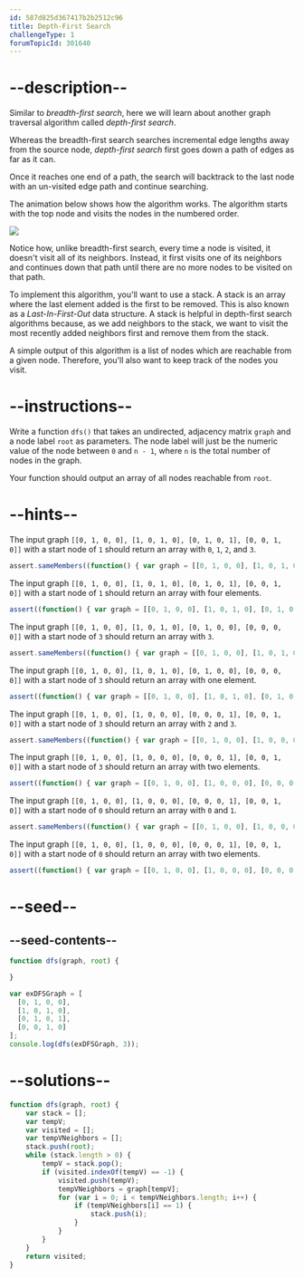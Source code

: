 ```yaml
---
id: 587d825d367417b2b2512c96
title: Depth-First Search
challengeType: 1
forumTopicId: 301640
---
```


# --description--

Similar to <dfn>breadth-first search</dfn>, here we will learn about another graph traversal algorithm called <dfn>depth-first search</dfn>.

Whereas the breadth-first search searches incremental edge lengths away from the source node, <dfn>depth-first search</dfn> first goes down a path of edges as far as it can.

Once it reaches one end of a path, the search will backtrack to the last node with an un-visited edge path and continue searching.

The animation below shows how the algorithm works. The algorithm starts with the top node and visits the nodes in the numbered order.

<img class='img-responsive' src='https://camo.githubusercontent.com/aaad9e39961daf34d967c616edeb50abf3bf1235/68747470733a2f2f75706c6f61642e77696b696d656469612e6f72672f77696b6970656469612f636f6d6d6f6e732f372f37662f44657074682d46697273742d5365617263682e676966'>

Notice how, unlike breadth-first search, every time a node is visited, it doesn't visit all of its neighbors. Instead, it first visits one of its neighbors and continues down that path until there are no more nodes to be visited on that path.

To implement this algorithm, you'll want to use a stack. A stack is an array where the last element added is the first to be removed. This is also known as a <dfn>Last-In-First-Out</dfn> data structure. A stack is helpful in depth-first search algorithms because, as we add neighbors to the stack, we want to visit the most recently added neighbors first and remove them from the stack.

A simple output of this algorithm is a list of nodes which are reachable from a given node. Therefore, you'll also want to keep track of the nodes you visit.

# --instructions--

Write a function `dfs()` that takes an undirected, adjacency matrix `graph` and a node label `root` as parameters. The node label will just be the numeric value of the node between `0` and `n - 1`, where `n` is the total number of nodes in the graph.

Your function should output an array of all nodes reachable from `root`.

# --hints--

The input graph `[[0, 1, 0, 0], [1, 0, 1, 0], [0, 1, 0, 1], [0, 0, 1, 0]]` with a start node of `1` should return an array with `0`, `1`, `2`, and `3`.

```js
assert.sameMembers((function() { var graph = [[0, 1, 0, 0], [1, 0, 1, 0], [0, 1, 0, 1], [0, 0, 1, 0]]; return dfs(graph, 1);})(), [0, 1, 2, 3]);
```

The input graph `[[0, 1, 0, 0], [1, 0, 1, 0], [0, 1, 0, 1], [0, 0, 1, 0]]` with a start node of `1` should return an array with four elements.

```js
assert((function() { var graph = [[0, 1, 0, 0], [1, 0, 1, 0], [0, 1, 0, 1], [0, 0, 1, 0]]; return dfs(graph, 1);})().length === 4);
```

The input graph `[[0, 1, 0, 0], [1, 0, 1, 0], [0, 1, 0, 0], [0, 0, 0, 0]]` with a start node of `3` should return an array with `3`.

```js
assert.sameMembers((function() { var graph = [[0, 1, 0, 0], [1, 0, 1, 0], [0, 1, 0, 0], [0, 0, 0, 0]]; return dfs(graph, 3);})(), [3]);
```

The input graph `[[0, 1, 0, 0], [1, 0, 1, 0], [0, 1, 0, 0], [0, 0, 0, 0]]` with a start node of `3` should return an array with one element.

```js
assert((function() { var graph = [[0, 1, 0, 0], [1, 0, 1, 0], [0, 1, 0, 0], [0, 0, 0, 0]]; return dfs(graph, 3);})().length === 1);
```

The input graph `[[0, 1, 0, 0], [1, 0, 0, 0], [0, 0, 0, 1], [0, 0, 1, 0]]` with a start node of `3` should return an array with `2` and `3`.

```js
assert.sameMembers((function() { var graph = [[0, 1, 0, 0], [1, 0, 0, 0], [0, 0, 0, 1], [0, 0, 1, 0]]; return dfs(graph, 3);})(), [2, 3]);
```

The input graph `[[0, 1, 0, 0], [1, 0, 0, 0], [0, 0, 0, 1], [0, 0, 1, 0]]` with a start node of `3` should return an array with two elements.

```js
assert((function() { var graph = [[0, 1, 0, 0], [1, 0, 0, 0], [0, 0, 0, 1], [0, 0, 1, 0]]; return dfs(graph, 3);})().length === 2);
```

The input graph `[[0, 1, 0, 0], [1, 0, 0, 0], [0, 0, 0, 1], [0, 0, 1, 0]]` with a start node of `0` should return an array with `0` and `1`.

```js
assert.sameMembers((function() { var graph = [[0, 1, 0, 0], [1, 0, 0, 0], [0, 0, 0, 1], [0, 0, 1, 0]]; return dfs(graph, 0);})(), [0, 1]);
```

The input graph `[[0, 1, 0, 0], [1, 0, 0, 0], [0, 0, 0, 1], [0, 0, 1, 0]]` with a start node of `0` should return an array with two elements.

```js
assert((function() { var graph = [[0, 1, 0, 0], [1, 0, 0, 0], [0, 0, 0, 1], [0, 0, 1, 0]]; return dfs(graph, 0);})().length === 2);
```

# --seed--

## --seed-contents--

```js
function dfs(graph, root) {

}

var exDFSGraph = [
  [0, 1, 0, 0],
  [1, 0, 1, 0],
  [0, 1, 0, 1],
  [0, 0, 1, 0]
];
console.log(dfs(exDFSGraph, 3));
```

# --solutions--

```js
function dfs(graph, root) {
    var stack = [];
    var tempV;
    var visited = [];
    var tempVNeighbors = [];
    stack.push(root);
    while (stack.length > 0) {
        tempV = stack.pop();
        if (visited.indexOf(tempV) == -1) {
            visited.push(tempV);
            tempVNeighbors = graph[tempV];
            for (var i = 0; i < tempVNeighbors.length; i++) {
                if (tempVNeighbors[i] == 1) {
                    stack.push(i);
                }
            }
        }
    }
    return visited;
}
```
